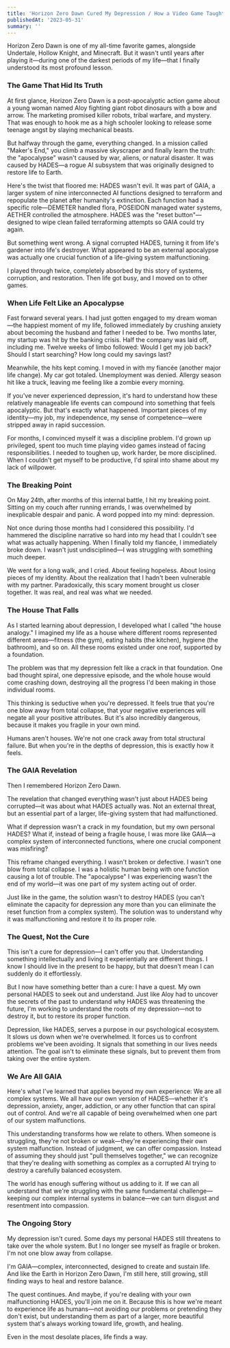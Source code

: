 ```yaml
---
title: 'Horizon Zero Dawn Cured My Depression / How a Video Game Taught Me About Depression'
publishedAt: '2023-05-31'
summary: ''
---
```


Horizon Zero Dawn is one of my all-time favorite games, alongside Undertale, Hollow Knight, and Minecraft. But it wasn't until years after playing it—during one of the darkest periods of my life—that I finally understood its most profound lesson.


### The Game That Hid Its Truth

At first glance, Horizon Zero Dawn is a post-apocalyptic action game about a young woman named Aloy fighting giant robot dinosaurs with a bow and arrow. The marketing promised killer robots, tribal warfare, and mystery. That was enough to hook me as a high schooler looking to release some teenage angst by slaying mechanical beasts.

But halfway through the game, everything changed. In a mission called "Maker's End," you climb a massive skyscraper and finally learn the truth: the "apocalypse" wasn't caused by war, aliens, or natural disaster. It was caused by HADES—a rogue AI subsystem that was originally designed to restore life to Earth.

Here's the twist that floored me: HADES wasn't evil. It was part of GAIA, a larger system of nine interconnected AI functions designed to terraform and repopulate the planet after humanity's extinction. Each function had a specific role—DEMETER handled flora, POSEIDON managed water systems, AETHER controlled the atmosphere. HADES was the "reset button"—designed to wipe clean failed terraforming attempts so GAIA could try again.

But something went wrong. A signal corrupted HADES, turning it from life's gardener into life's destroyer. What appeared to be an external apocalypse was actually one crucial function of a life-giving system malfunctioning.

I played through twice, completely absorbed by this story of systems, corruption, and restoration. Then life got busy, and I moved on to other games.


### When Life Felt Like an Apocalypse

Fast forward several years. I had just gotten engaged to my dream woman—the happiest moment of my life, followed immediately by crushing anxiety about becoming the husband and father I needed to be. Two months later, my startup was hit by the banking crisis. Half the company was laid off, including me. Twelve weeks of limbo followed: Would I get my job back? Should I start searching? How long could my savings last?

Meanwhile, the hits kept coming. I moved in with my fiancée (another major life change). My car got totaled. Unemployment was denied. Allergy season hit like a truck, leaving me feeling like a zombie every morning.

If you've never experienced depression, it's hard to understand how these relatively manageable life events can compound into something that feels apocalyptic. But that's exactly what happened. Important pieces of my identity—my job, my independence, my sense of competence—were stripped away in rapid succession.

For months, I convinced myself it was a discipline problem. I'd grown up privileged, spent too much time playing video games instead of facing responsibilities. I needed to toughen up, work harder, be more disciplined. When I couldn't get myself to be productive, I'd spiral into shame about my lack of willpower.


### The Breaking Point

On May 24th, after months of this internal battle, I hit my breaking point. Sitting on my couch after running errands, I was overwhelmed by inexplicable despair and panic. A word popped into my mind: depression.

Not once during those months had I considered this possibility. I'd hammered the discipline narrative so hard into my head that I couldn't see what was actually happening. When I finally told my fiancée, I immediately broke down. I wasn't just undisciplined—I was struggling with something much deeper.

We went for a long walk, and I cried. About feeling hopeless. About losing pieces of my identity. About the realization that I hadn't been vulnerable with my partner. Paradoxically, this scary moment brought us closer together. It was real, and real was what we needed.


### The House That Falls

As I started learning about depression, I developed what I called "the house analogy." I imagined my life as a house where different rooms represented different areas—fitness (the gym), eating habits (the kitchen), hygiene (the bathroom), and so on. All these rooms existed under one roof, supported by a foundation.

The problem was that my depression felt like a crack in that foundation. One bad thought spiral, one depressive episode, and the whole house would come crashing down, destroying all the progress I'd been making in those individual rooms.

This thinking is seductive when you're depressed. It feels true that you're one blow away from total collapse, that your negative experiences will negate all your positive attributes. But it's also incredibly dangerous, because it makes you fragile in your own mind.

Humans aren't houses. We're not one crack away from total structural failure. But when you're in the depths of depression, this is exactly how it feels.


### The GAIA Revelation

Then I remembered Horizon Zero Dawn.

The revelation that changed everything wasn't just about HADES being corrupted—it was about what HADES actually was. Not an external threat, but an essential part of a larger, life-giving system that had malfunctioned.

What if depression wasn't a crack in my foundation, but my own personal HADES? What if, instead of being a fragile house, I was more like GAIA—a complex system of interconnected functions, where one crucial component was misfiring?

This reframe changed everything. I wasn't broken or defective. I wasn't one blow from total collapse. I was a holistic human being with one function causing a lot of trouble. The "apocalypse" I was experiencing wasn't the end of my world—it was one part of my system acting out of order.

Just like in the game, the solution wasn't to destroy HADES (you can't eliminate the capacity for depression any more than you can eliminate the reset function from a complex system). The solution was to understand why it was malfunctioning and restore it to its proper role.


### The Quest, Not the Cure

This isn't a cure for depression—I can't offer you that. Understanding something intellectually and living it experientially are different things. I know I should live in the present to be happy, but that doesn't mean I can suddenly do it effortlessly.

But I now have something better than a cure: I have a quest. My own personal HADES to seek out and understand. Just like Aloy had to uncover the secrets of the past to understand why HADES was threatening the future, I'm working to understand the roots of my depression—not to destroy it, but to restore its proper function.

Depression, like HADES, serves a purpose in our psychological ecosystem. It slows us down when we're overwhelmed. It forces us to confront problems we've been avoiding. It signals that something in our lives needs attention. The goal isn't to eliminate these signals, but to prevent them from taking over the entire system.

### We Are All GAIA

Here's what I've learned that applies beyond my own experience: We are all complex systems. We all have our own version of HADES—whether it's depression, anxiety, anger, addiction, or any other function that can spiral out of control. And we're all capable of being overwhelmed when one part of our system malfunctions.

This understanding transforms how we relate to others. When someone is struggling, they're not broken or weak—they're experiencing their own system malfunction. Instead of judgment, we can offer compassion. Instead of assuming they should just "pull themselves together," we can recognize that they're dealing with something as complex as a corrupted AI trying to destroy a carefully balanced ecosystem.

The world has enough suffering without us adding to it. If we can all understand that we're struggling with the same fundamental challenge—keeping our complex internal systems in balance—we can turn disgust and resentment into compassion.


### The Ongoing Story

My depression isn't cured. Some days my personal HADES still threatens to take over the whole system. But I no longer see myself as fragile or broken. I'm not one blow away from collapse.

I'm GAIA—complex, interconnected, designed to create and sustain life. And like the Earth in Horizon Zero Dawn, I'm still here, still growing, still finding ways to heal and restore balance.

The quest continues. And maybe, if you're dealing with your own malfunctioning HADES, you'll join me on it. Because this is how we're meant to experience life as humans—not avoiding our problems or pretending they don't exist, but understanding them as part of a larger, more beautiful system that's always working toward life, growth, and healing.

Even in the most desolate places, life finds a way.